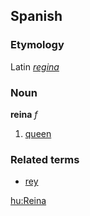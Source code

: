 ==Spanish==
===Etymology===
Latin ''[[regina]]''
===Noun===
'''reina''' ''f''

# [[queen]]

===Related terms===
*[[rey]]

[[hu:Reina]]